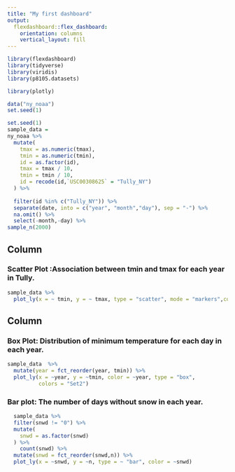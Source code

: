 ```yaml
---
title: "My first dashboard"
output: 
  flexdashboard::flex_dashboard:
    orientation: columns
    vertical_layout: fill
---
```


```r
library(flexdashboard)
library(tidyverse)
library(viridis)
library(p8105.datasets)

library(plotly)
```


```r
data("ny_noaa")
set.seed(1)

set.seed(1)
sample_data =
ny_noaa %>% 
  mutate(
    tmax = as.numeric(tmax),
    tmin = as.numeric(tmin),
    id = as.factor(id),
    tmax = tmax / 10,
    tmin = tmin / 10,
    id = recode(id,`USC00308625` = "Tully_NY")
  ) %>% 
  
  filter(id %in% c("Tully_NY")) %>%     
  separate(date, into = c("year", "month","day"), sep = "-") %>% 
  na.omit() %>% 
  select(-month,-day) %>% 
sample_n(2000)
```






Column {data-width=650}
-----------------------------------------------------------------------

### Scatter Plot :Association between tmin and tmax for each year in Tully.

```r
sample_data %>% 
  plot_ly(x = ~ tmin, y = ~ tmax, type = "scatter", mode = "markers",color = ~year, alpha = 0.5) 

```

Column {data-width=350}
-----------------------------------------------------------------------

### Box Plot: Distribution of minimum temperature for each day in each year. 

```r
sample_data  %>%
  mutate(year = fct_reorder(year, tmin)) %>% 
  plot_ly(x = ~year, y = ~tmin, color = ~year, type = "box",
          colors = "Set2")
```

### Bar plot: The number of days without snow in each year. 

```r
  sample_data %>% 
  filter(snwd != "0") %>% 
  mutate(
    snwd = as.factor(snwd)
  ) %>% 
    count(snwd) %>% 
  mutate(snwd = fct_reorder(snwd,n)) %>% 
  plot_ly(x = ~snwd, y = ~n, type = ~ "bar", color = ~snwd)
```

